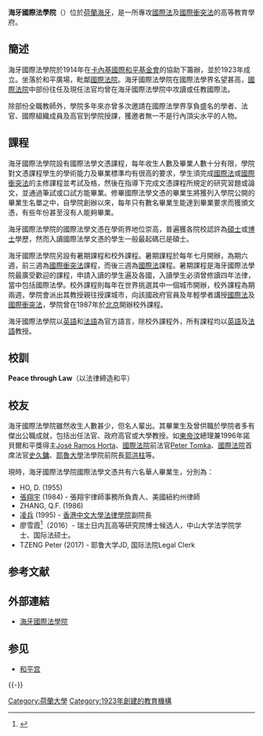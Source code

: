 {{Infobox University
|name            = 海牙國際法學院
|native_name     = Haagsche Academie voor Internationaal Recht{{nl icon}}
|latin_name      =
|image           = International Court of Justice.jpg
|caption         = 海牙國際法學院位在海牙的[[和平宮|和平宮]]
|motto           = 
|established     = 1923年
|type            = 
|endowment       =
|staff           =
|professors      =
|rector          = 
|dean            = 
|financial director = 
|head_label      =
|head            =
|students        =
|undergrad       =
|postgrad        =
|doctoral        =
|location        = {{NLD}}[[海牙|海牙]][[和平宮|和平宮]]
|state           =
|country         = {{NLD}}
|coor            = 
|campus          =
|colors          =
|affiliations    =
|website         = {{URL|http://www.hagueacademy.nl/}}
}}
'''海牙國際法學院'''（{{lang-nl|Haagsche Academie voor Internationaal Recht}}）位於[[荷蘭|荷蘭]][[海牙|海牙]]，是一所專攻[[國際公法|國際法]]及[[國際私法|國際衝突法]]的高等教育學府。

== 簡述 ==
海牙國際法學院於1914年在[[卡內基國際和平基金會|卡內基國際和平基金會]]的協助下籌辦，並於1923年成立。坐落於和平廣場，毗鄰[[國際法院|國際法院]]。海牙國際法學院在國際法學界名望甚高，[[國際法院|國際法院]]中部份往任及現任法官均曾在海牙國際法學院中攻讀或任教國際法。

除部份全職教師外，學院多年來亦曾多次邀請在國際法學界享負盛名的學者、法官、國際組織成員及高官到學院授課，獲邀者無一不是行內頂尖水平的人物。

== 課程 ==
海牙國際法學院設有國際法學文憑課程，每年收生人數及畢業人數十分有限，學院對文憑課程學生的學術能力及畢業標準均有很高的要求，學生須完成[[國際公法|國際法]]或[[國際私法|國際衝突法]]的主修課程並考試及格，然後在指導下完成文憑課程所規定的研究習題或論文，並通過筆試或口試方能畢業。修畢國際法學文憑的畢業生將獲列入學院公開的畢業生名單之中，自學院創辦以來，每年只有數名畢業生能達到畢業要求而獲頒文憑，有些年份甚至沒有人能夠畢業。

海牙國際法學院的國際法學文憑在學術界地位崇高，普遍獲各院校認許為[[碩士|碩士]]或[[博士|博士]]學歷，然而入讀國際法學文憑的學生一般最起碼已是碩士。

海牙國際法學院另設有暑期課程和校外課程。暑期課程於每年七月開辦，為期六週，前三週為[[國際私法|國際衝突法]]課程，而後三週為[[國際公法|國際法]]課程。暑期課程是海牙國際法學院最廣受歡迎的課程，申請入讀的學生遍及各國，入讀學生必須曾修讀四年法律，當中包括國際法學。校外課程則每年在世界挑選其中一個城市開辦，校外課程為期兩週，學院會派出其教授親往授課城市，向該國政府官員及年輕學者講授[[國際公法|國際法]]及[[國際私法|國際衝突法]]，學院曾在1987年於[[北京|北京]]開辦校外課程。

海牙國際法學院以[[英語|英語]]和[[法語|法語]]為官方語言，除校外課程外，所有課程均以[[英語|英語]]及[[法語|法語]]教授。

== 校訓 ==
'''Peace through Law'''（以法律締造和平）

== 校友 ==
海牙國際法學院雖然收生人數甚少，但名人輩出。其畢業生及曾供職於學院者多有傑出公職成就，包括出任法官、政府高官或大學教授。如[[東帝汶|東帝汶]]總理兼1996年諾貝爾和平獎得主[[José_Ramos_Horta|José Ramos Horta]]、[[國際法院|國際法院]]前法官[[Peter_Tomka|Peter Tomka]]、[[國際法院|國際法院]]首席法官[[史久鏞|史久鏞]]、[[耶魯大學|耶魯大學]]法學院前院長[[郭洪柱|郭洪柱]]等。

現時，海牙國際法學院國際法學文憑共有六名華人畢業生，分別為：
* HO, D. (1955)
* [[張翔宇|張翔宇]] (1984) - 張翔宇律師事務所負責人、美國紐約州律師
* ZHANG, Q.F. (1986)
* [[凌兵|凌兵]] (1995) - [[香港中文大學|香港中文大學]][[香港中文大學法律學院|法律學院]]副院長
* 廖雪霞<ref>{{Cite web|url=http://mp.weixin.qq.com/s?__biz=MzAxOTM4OTYwNQ==&mid=2652919837&idx=1&sn=4fec96b891ffe74e26f575158b35516a&scene=1&srcid=0730dYPk4aFcqN5uD6K22NSw#wechat_redirect|title=海牙国际法学院暑期班国际公法课程结束 时隔二十年中国学子再获国际法学文凭|accessdate=2016年7月30日|author=|date=|publisher=|archive-date=2017年3月5日|archive-url=https://web.archive.org/web/20170305003307/http://mp.weixin.qq.com/s?__biz=MzAxOTM4OTYwNQ==&mid=2652919837&idx=1&sn=4fec96b891ffe74e26f575158b35516a&scene=1&srcid=0730dYPk4aFcqN5uD6K22NSw#wechat_redirect|dead-url=no}}</ref>（2016）- 瑞士日内瓦高等研究院博士候选人，中山大学法学院学士、国际法硕士。
* TZENG Peter (2017) - 耶鲁大学JD, 国际法院Legal Clerk

== 参考文献 ==
{{Reflist}}

== 外部連結 ==
* [http://www.hagueacademy.nl/ 海牙國際法學院] {{Wayback|url=http://www.hagueacademy.nl/ |date=20080213001535 }}

== 参见 ==
* [[和平宫|和平宫]]

{{coord|52.0866|N|4.2955|E|type:edu|display=title}}

{{-}}
{{Authority control}}

[[Category:荷蘭大學|Category:荷蘭大學]]
[[Category:1923年創建的教育機構|Category:1923年創建的教育機構]]